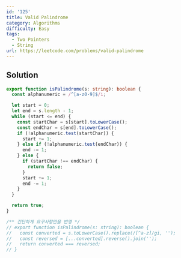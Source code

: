```yaml
---
id: '125'
title: Valid Palindrome
category: Algorithms
difficulty: Easy
tags:
  - Two Pointers
  - String
url: https://leetcode.com/problems/valid-palindrome
---
```


## Solution

```typescript showLineNumbers
export function isPalindrome(s: string): boolean {
  const alphanumeric = /^[a-z0-9]$/i;

  let start = 0;
  let end = s.length - 1;
  while (start <= end) {
    const startChar = s[start].toLowerCase();
    const endChar = s[end].toLowerCase();
    if (!alphanumeric.test(startChar)) {
      start += 1;
    } else if (!alphanumeric.test(endChar)) {
      end -= 1;
    } else {
      if (startChar !== endChar) {
        return false;
      }
      start += 1;
      end -= 1;
    }
  }

  return true;
}

/** 간단하게 요구사항만을 반영 */
// export function isPalindrome(s: string): boolean {
//   const converted = s.toLowerCase().replace(/[^a-z]/gi, '');
//   const reversed = [...converted].reverse().join('');
//   return converted === reversed;
// }
```
